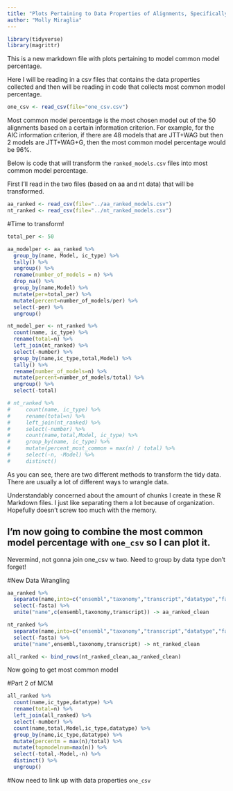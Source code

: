 ```yaml
---
title: "Plots Pertaining to Data Properties of Alignments, Specifically Percentage of Most Common Model"
author: "Molly Miraglia"
---
```


```r
library(tidyverse)
library(magrittr)
```

This is a new markdown file with plots pertaining to model common model percentage. 

Here I will be reading in a csv files that contains the data properties collected and then will be reading in code that collects most common model percentage.

```r
one_csv <- read_csv(file="one_csv.csv")
```

Most common model percentage is the most chosen model out of the 50 alignments based on a certain information criterion. For example, for the AIC information criterion, if there are 48 models that are JTT+WAG but then 2 models are JTT+WAG+G, then the most common model percentage would be 96%. 

Below is code that will transform the `ranked_models.csv` files into most common model percentage. 

First I'll read in the two files (based on aa and nt data) that will be transformed. 


```r
aa_ranked <- read_csv(file="../aa_ranked_models.csv")
nt_ranked <- read_csv(file="../nt_ranked_models.csv")
```

#Time to transform!

```r
total_per <- 50

aa_modelper <- aa_ranked %>%
  group_by(name, Model, ic_type) %>% 
  tally() %>%
  ungroup() %>% 
  rename(number_of_models = n) %>% 
  drop_na() %>%
  group_by(name,Model) %>%
  mutate(per=total_per) %>%
  mutate(percent=number_of_models/per) %>%
  select(-per) %>%
  ungroup() 

nt_model_per <- nt_ranked %>% 
  count(name, ic_type) %>%
  rename(total=n) %>%
  left_join(nt_ranked) %>%
  select(-number) %>%
  group_by(name,ic_type,total,Model) %>%
  tally() %>%
  rename(number_of_models=n) %>%
  mutate(percent=number_of_models/total) %>%
  ungroup() %>%
  select(-total)

# nt_ranked %>%
#     count(name, ic_type) %>%
#     rename(total=n) %>%
#     left_join(nt_ranked) %>%
#     select(-number) %>%
#     count(name,total,Model, ic_type) %>%
#     group_by(name, ic_type) %>%
#     mutate(percent_most_common = max(n) / total) %>%
#     select(-n, -Model) %>%
#     distinct()

```


As you can see, there are two different methods to transform the tidy data. There are usually a lot of different ways to wrangle data. 

Understandably concerned about the amount of chunks I create in these R Markdown files. I just like separating them a lot because of organization. Hopefully doesn't screw too much with the memory. 

I'm now going to combine the most common model percentage with `one_csv` so I can plot it.
---------------------------------------------------------------


Nevermind, not gonna join one_csv w two. Need to group by data type don't forget!


#New Data Wrangling

```r
aa_ranked %>%
  separate(name,into=c("ensembl","taxonomy","transcript","datatype","fasta")) %>%
  select(-fasta) %>%
  unite("name",c(ensembl,taxonomy,transcript)) -> aa_ranked_clean

nt_ranked %>% 
  separate(name,into=c("ensembl","taxonomy","transcript","datatype","fasta")) %>%
  select(-fasta) %>%
  unite("name",ensembl,taxonomy,transcript) -> nt_ranked_clean

all_ranked <- bind_rows(nt_ranked_clean,aa_ranked_clean)

```

Now going to get most common model

#Part 2 of MCM

```r

all_ranked %>%
  count(name,ic_type,datatype) %>%
  rename(total=n) %>%
  left_join(all_ranked) %>%
  select(-number) %>%
  count(name,total,Model,ic_type,datatype) %>%
  group_by(name,ic_type,datatype) %>%
  mutate(percentm = max(n)/total) %>%
  mutate(topmodelnum=max(n)) %>%
  select(-total,-Model,-n) %>%
  distinct() %>%
  ungroup() 

```

#Now need to link up with data properties `one_csv`









